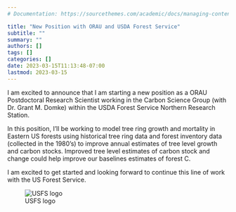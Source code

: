 ```yaml
---
# Documentation: https://sourcethemes.com/academic/docs/managing-content/

title: "New Position with ORAU and USDA Forest Service"
subtitle: ""
summary: ""
authors: []
tags: []
categories: []
date: 2023-03-15T11:13:48-07:00
lastmod: 2023-03-15
---
```


I am excited to announce that I am starting a new position as a ORAU Postdoctoral Research Scientist working in the Carbon Science Group (with Dr. Grant M. Domke) within the USDA Forest Service Northern Research Station.

In this position, I'll be working to model tree ring growth and mortality in Eastern US forests using historical tree ring data and forest inventory data (collected in the 1980's) to improve annual estimates of tree level growth and carbon stocks. Improved tree level estimates of carbon stock and change could help improve our baselines estimates of forest C.

I am excited to get started and looking forward to continue this line of work with the US Forest Service.

![USFS logo](USFSlogog.jpeg)
